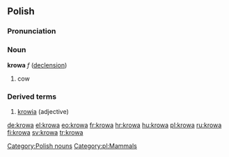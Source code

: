 ==Polish==

===Pronunciation===
{{IPA|[krɔva]}}
===Noun===
'''krowa''' ''f'' ([[Wiktionary Appendix:Polish hard feminine noun declension|declension]])
# cow

===Derived terms===
#[[krowia]] (adjective)

[[Category:Polish nouns]]
[[Category:pl:Mammals]]

[[de:krowa]]
[[el:krowa]]
[[eo:krowa]]
[[fr:krowa]]
[[hr:krowa]]
[[hu:krowa]]
[[pl:krowa]]
[[ru:krowa]]
[[fi:krowa]]
[[sv:krowa]]
[[tr:krowa]]